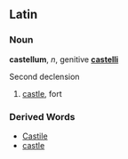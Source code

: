 ==Latin==
===Noun===
'''castellum''', ''n'', genitive '''[[castelli]]'''

Second declension

# [[castle]], fort

===Derived Words===
*[[Castile]]
*[[castle]]